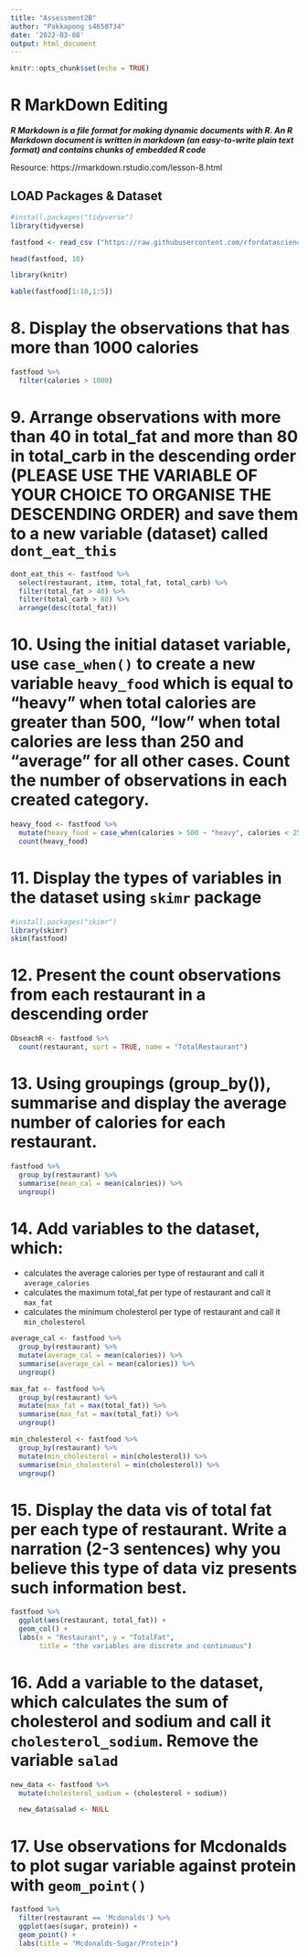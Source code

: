 ```yaml
---
title: "Assessment2B"
author: "Pakkapong s4658734"
date: '2022-03-08'
output: html_document
---
```


```r
knitr::opts_chunk$set(echo = TRUE)
```

# R MarkDown Editing

___R Markdown is a file format for making dynamic documents with R. An R Markdown document is written in markdown (an easy-to-write plain text format) and contains chunks of embedded R code___

Resource: https://rmarkdown.rstudio.com/lesson-8.html

## LOAD Packages & Dataset
```r
#install.packages("tidyverse")
library(tidyverse)

fastfood <- read_csv ("https://raw.githubusercontent.com/rfordatascience/tidytuesday/master/data/2018/2018-09-04/fastfood_calories.csv")

head(fastfood, 10)

library(knitr)

kable(fastfood[1:10,1:5])

```

# 8. Display the observations that has more than 1000 calories
```r
fastfood %>%
  filter(calories > 1000)
```

# 9. Arrange observations with more than 40 in total_fat and more than 80 in total_carb in the descending order (PLEASE USE THE VARIABLE OF YOUR CHOICE TO ORGANISE THE DESCENDING ORDER) and save them to a new variable (dataset) called `dont_eat_this`
```r
dont_eat_this <- fastfood %>%
  select(restaurant, item, total_fat, total_carb) %>%
  filter(total_fat > 40) %>%
  filter(total_carb > 80) %>%
  arrange(desc(total_fat))
```

# 10. Using the initial dataset variable, use `case_when()` to create a new variable `heavy_food` which is equal to "heavy" when total calories are greater than 500, "low" when total calories are less than 250 and "average" for all other cases. Count the number of observations in each created category.

```r
heavy_food <- fastfood %>%
  mutate(heavy_food = case_when(calories > 500 ~ "heavy", calories < 250 ~ "low", T ~ "average")) %>%
  count(heavy_food)
```

# 11. Display the types of variables in the dataset using `skimr` package 

```r
#install.packages("skimr")
library(skimr)
skim(fastfood)
```

# 12. Present the count observations from each restaurant in a descending order
```r
ObseachR <- fastfood %>%
  count(restaurant, sort = TRUE, name = "TotalRestaurant")
```

# 13. Using groupings (group_by()), summarise and display the average number of calories for each restaurant.
```r
fastfood %>%
  group_by(restaurant) %>%
  summarise(mean_cal = mean(calories)) %>%
  ungroup()
```

# 14. Add variables to the dataset, which:
-  calculates the average calories per type of restaurant and call it `average_calories` 
-  calculates the maximum total_fat per type of restaurant and call it `max_fat`
-  calculates the minimum cholesterol per type of restaurant and call it `min_cholesterol` 

```r

average_cal <- fastfood %>%
  group_by(restaurant) %>%
  mutate(average_cal = mean(calories)) %>%
  summarise(average_cal = mean(calories)) %>%
  ungroup()

max_fat <- fastfood %>%
  group_by(restaurant) %>%
  mutate(max_fat = max(total_fat)) %>%
  summarise(max_fat = max(total_fat)) %>%
  ungroup()

min_cholesterol <- fastfood %>%
  group_by(restaurant) %>%
  mutate(min_cholesterol = min(cholesterol)) %>%
  summarise(min_cholesterol = min(cholesterol)) %>%
  ungroup()
```

# 15. Display the data vis of total fat per each type of restaurant. Write a narration (2-3 sentences) why you believe this type of data viz presents such information best.

```r
fastfood %>%
  ggplot(aes(restaurant, total_fat)) +
  geom_col() +
  labs(x = "Restaurant", y = "TotalFat", 
       title = "the variables are discrete and continuous")
```

# 16. Add a variable to the dataset, which calculates the sum of cholesterol and sodium and call it `cholesterol_sodium`. Remove the variable `salad`

```r
new_data <- fastfood %>%
  mutate(cholesterol_sodium = (cholesterol + sodium))

  new_data$salad <- NULL
```

# 17. Use observations for Mcdonalds to plot sugar variable against protein with `geom_point()`

```r
fastfood %>%
  filter(restaurant == 'Mcdonalds') %>%
  ggplot(aes(sugar, protein)) +
  geom_point() +
  labs(title = "Mcdonalds-Sugar/Protein")

```


